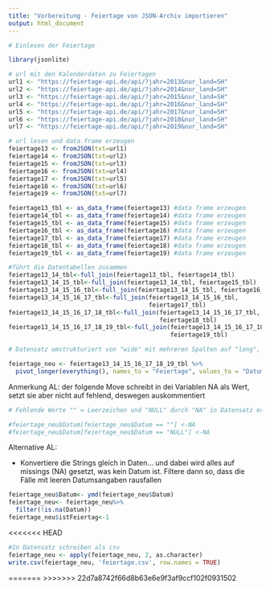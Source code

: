 ```yaml
---
title: "Vorbereitung - Feiertage von JSON-Archiv importieren"
output: html_document
---
```


```r
# Einlesen der Feiertage

library(jsonlite)

# url mit den Kalenderdaten zu Feiertagen
url1 <- "https://feiertage-api.de/api/?jahr=2013&nur_land=SH"
url2 <- "https://feiertage-api.de/api/?jahr=2014&nur_land=SH"
url3 <- "https://feiertage-api.de/api/?jahr=2015&nur_land=SH"
url4 <- "https://feiertage-api.de/api/?jahr=2016&nur_land=SH"
url5 <- "https://feiertage-api.de/api/?jahr=2017&nur_land=SH"
url6 <- "https://feiertage-api.de/api/?jahr=2018&nur_land=SH"
url7 <- "https://feiertage-api.de/api/?jahr=2019&nur_land=SH"
```

```r
# url lesen und data.frame erzeugen
feiertage13 <- fromJSON(txt=url1)
feiertage14 <- fromJSON(txt=url2)
feiertage15 <- fromJSON(txt=url3)
feiertage16 <- fromJSON(txt=url4)
feiertage17 <- fromJSON(txt=url5)
feiertage18 <- fromJSON(txt=url6)
feiertage19 <- fromJSON(txt=url7)
```

```r
feiertage13_tbl <- as_data_frame(feiertage13) #data frame erzeugen
feiertage14_tbl <- as_data_frame(feiertage14) #data frame erzeugen
feiertage15_tbl <- as_data_frame(feiertage15) #data frame erzeugen
feiertage16_tbl <- as_data_frame(feiertage16) #data frame erzeugen
feiertage17_tbl <- as_data_frame(feiertage17) #data frame erzeugen
feiertage18_tbl <- as_data_frame(feiertage18) #data frame erzeugen
feiertage19_tbl <- as_data_frame(feiertage19) #data frame erzeugen
```

```r
#führt die Datentabellen zusammen
feiertage13_14_tbl<-full_join(feiertage13_tbl, feiertage14_tbl) 
feiertage13_14_15_tbl<-full_join(feiertage13_14_tbl, feiertage15_tbl)
feiertage13_14_15_16_tbl<-full_join(feiertage13_14_15_tbl, feiertage16_tbl)
feiertage13_14_15_16_17_tbl<-full_join(feiertage13_14_15_16_tbl, 
                                       feiertage17_tbl)
feiertage13_14_15_16_17_18_tbl<-full_join(feiertage13_14_15_16_17_tbl, 
                                          feiertage18_tbl)
feiertage13_14_15_16_17_18_19_tbl<-full_join(feiertage13_14_15_16_17_18_tbl, 
                                             feiertage19_tbl)
```


```r
# Datensatz umstrukturiert von "wide" mit mehreren Spalten auf "long", um die Daten konform zu unseren anderen Daten zu strukturieren. Umformung mit tidyverse-package. Zur Übergabe des Ergebnisses neue Variable feiertage_neu geschrieben

feiertage_neu <- feiertage13_14_15_16_17_18_19_tbl %>%
  pivot_longer(everything(), names_to = "Feiertage", values_to = "Datum")

```


Anmerkung AL: der folgende Move schreibt in dei Variablen NA als Wert, setzt sie aber nicht auf fehlend, deswegen auskommentiert

```r
# Fehlende Werte "" = Leerzeichen und "NULL" durch "NA" in Datensatz ersetzt

#feiertage_neu$Datum[feiertage_neu$Datum == ""] <-NA
#feiertage_neu$Datum[feiertage_neu$Datum == "NULL"] <-NA

```
Alternative AL:

* Konvertiere die Strings gleich in Daten... und dabei wird alles auf missings (NA) gesetzt, was kein Datum ist. Filtere dann so, dass die Fälle mit leeren Datumsangaben rausfallen

```r

feiertage_neu$Datum<- ymd(feiertage_neu$Datum)
feiertage_neu<- feiertage_neu%>%
  filter(!is.na(Datum))
feiertage_neu$istFeiertag<-1
```

<<<<<<< HEAD
```r
#In Datensatz schreiben als csv
feiertage_neu <- apply(feiertage_neu, 2, as.character)
write.csv(feiertage_neu, 'feiertage.csv', row.names = TRUE)
```

=======
>>>>>>> 22d7a8742f66d8b63e6e9f3af9ccf102f0931502
